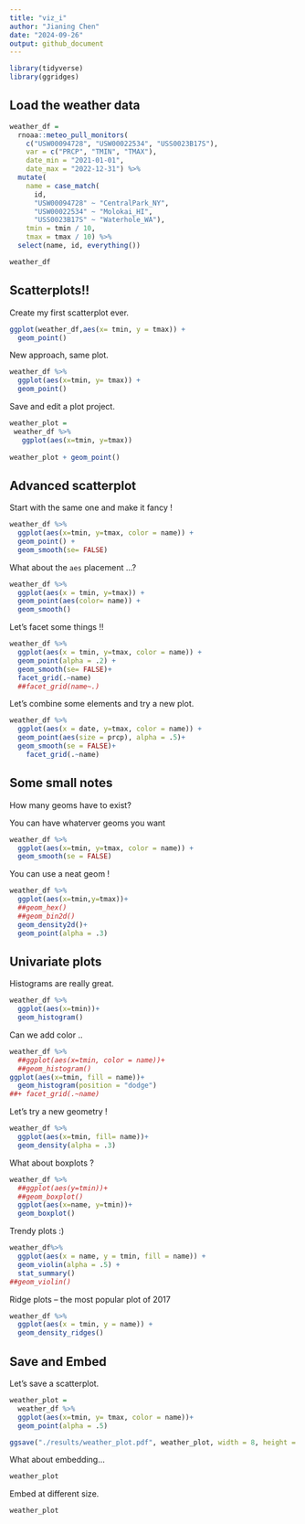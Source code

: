 ```yaml
---
title: "viz_i"
author: "Jianing Chen"
date: "2024-09-26"
output: github_document
---
```


```r
library(tidyverse)
library(ggridges)
```

## Load the weather data

```r
weather_df = 
  rnoaa::meteo_pull_monitors(
    c("USW00094728", "USW00022534", "USS0023B17S"),
    var = c("PRCP", "TMIN", "TMAX"), 
    date_min = "2021-01-01",
    date_max = "2022-12-31") %>%
  mutate(
    name = case_match(
      id, 
      "USW00094728" ~ "CentralPark_NY", 
      "USW00022534" ~ "Molokai_HI",
      "USS0023B17S" ~ "Waterhole_WA"),
    tmin = tmin / 10,
    tmax = tmax / 10) %>%
  select(name, id, everything())

weather_df
```

## Scatterplots!!

Create my first scatterplot ever.

```r
ggplot(weather_df,aes(x= tmin, y = tmax)) +
  geom_point()
```

New approach, same plot.

```r
weather_df %>%
  ggplot(aes(x=tmin, y= tmax)) +
  geom_point()
```
Save and edit a plot project.

```r
weather_plot = 
 weather_df %>%
   ggplot(aes(x=tmin, y=tmax))
 
weather_plot + geom_point()
```
## Advanced scatterplot

Start with the same one and make it fancy !

```r
weather_df %>%
  ggplot(aes(x=tmin, y=tmax, color = name)) +
  geom_point() + 
  geom_smooth(se= FALSE)
```

What about the `aes` placement ...?

```r
weather_df %>%
  ggplot(aes(x = tmin, y=tmax)) +
  geom_point(aes(color= name)) +
  geom_smooth()
```

Let's facet some things !!

```r
weather_df %>%
  ggplot(aes(x = tmin, y=tmax, color = name)) +
  geom_point(alpha = .2) +
  geom_smooth(se= FALSE)+
  facet_grid(.~name)
  ##facet_grid(name~.)

```

Let's combine some elements and try a new plot.

```r
weather_df %>%
  ggplot(aes(x = date, y=tmax, color = name)) +
  geom_point(aes(size = prcp), alpha = .5)+
  geom_smooth(se = FALSE)+
    facet_grid(.~name)
```

## Some small notes

How many geoms have to exist?

You can have whaterver geoms you want

```r
weather_df %>%
  ggplot(aes(x=tmin, y=tmax, color = name)) +
  geom_smooth(se = FALSE)
```
 
 You can use a neat geom !
 
```r
weather_df %>%
  ggplot(aes(x=tmin,y=tmax))+
  ##geom_hex()
  ##geom_bin2d()
  geom_density2d()+
  geom_point(alpha = .3)
```
## Univariate plots

Histograms are really great.

```r
weather_df %>%
  ggplot(aes(x=tmin))+
  geom_histogram()
```


Can we add color ..

```r
weather_df %>%
  ##ggplot(aes(x=tmin, color = name))+
  ##geom_histogram()
ggplot(aes(x=tmin, fill = name))+
  geom_histogram(position = "dodge")
##+ facet_grid(.~name)
```

Let's try a new geometry !

```r
weather_df %>%
  ggplot(aes(x=tmin, fill= name))+
  geom_density(alpha = .3)
```

What about boxplots ?

```r
weather_df %>%
  ##ggplot(aes(y=tmin))+
  ##geom_boxplot()
  ggplot(aes(x=name, y=tmin))+
  geom_boxplot()
```

Trendy plots :)

```r
weather_df%>%
  ggplot(aes(x = name, y = tmin, fill = name)) +
  geom_violin(alpha = .5) +
  stat_summary()
##geom_violin()
```

Ridge plots -- the most popular plot of 2017

```r
weather_df %>%
  ggplot(aes(x = tmin, y = name)) +
  geom_density_ridges()
```

## Save and Embed

Let's save a scatterplot.

```r
weather_plot = 
  weather_df %>%
  ggplot(aes(x=tmin, y= tmax, color = name))+ 
  geom_point(alpha = .5)

ggsave("./results/weather_plot.pdf", weather_plot, width = 8, height = 5 )
```

What about embedding...

```r
weather_plot
```

Embed at different size.

```r
weather_plot
```

